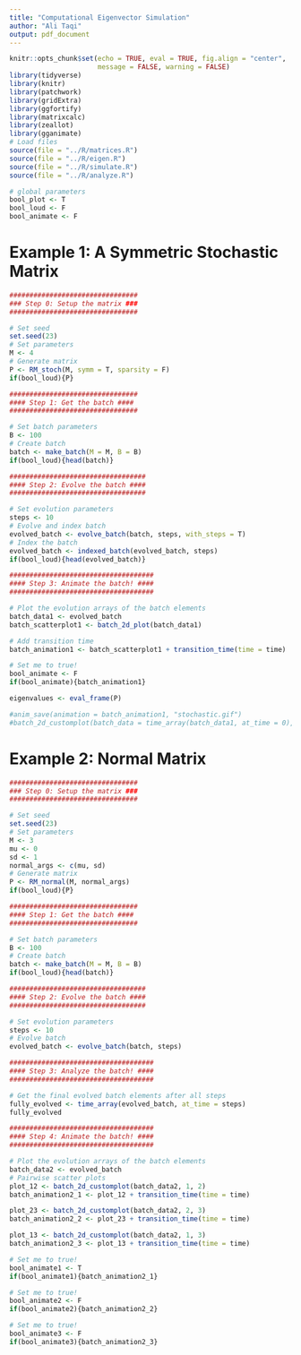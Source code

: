 ```yaml
---
title: "Computational Eigenvector Simulation"
author: "Ali Taqi"
output: pdf_document
---
```


```r
knitr::opts_chunk$set(echo = TRUE, eval = TRUE, fig.align = "center", 
                      message = FALSE, warning = FALSE)
library(tidyverse)
library(knitr)
library(patchwork)
library(gridExtra)
library(ggfortify)
library(matrixcalc)
library(zeallot)
library(gganimate)
# Load files
source(file = "../R/matrices.R")
source(file = "../R/eigen.R")
source(file = "../R/simulate.R")
source(file = "../R/analyze.R")
```

```r
# global parameters
bool_plot <- T
bool_loud <- F
bool_animate <- F
```

# Example 1: A Symmetric Stochastic Matrix

```r

################################
### Step 0: Setup the matrix ###
################################

# Set seed
set.seed(23)
# Set parameters
M <- 4
# Generate matrix
P <- RM_stoch(M, symm = T, sparsity = F)
if(bool_loud){P}

################################
#### Step 1: Get the batch ####
################################

# Set batch parameters
B <- 100
# Create batch
batch <- make_batch(M = M, B = B)
if(bool_loud){head(batch)}

##################################
#### Step 2: Evolve the batch ####
##################################

# Set evolution parameters
steps <- 10
# Evolve and index batch
evolved_batch <- evolve_batch(batch, steps, with_steps = T)
# Index the batch 
evolved_batch <- indexed_batch(evolved_batch, steps)
if(bool_loud){head(evolved_batch)}

####################################
#### Step 3: Animate the batch! ####
####################################

# Plot the evolution arrays of the batch elements
batch_data1 <- evolved_batch
batch_scatterplot1 <- batch_2d_plot(batch_data1)

# Add transition time
batch_animation1 <- batch_scatterplot1 + transition_time(time = time)

# Set me to true!
bool_animate <- F
if(bool_animate){batch_animation1}
```

```r
eigenvalues <- eval_frame(P)
```

```r
#anim_save(animation = batch_animation1, "stochastic.gif")
#batch_2d_customplot(batch_data = time_array(batch_data1, at_time = 0), 1,2)
```


# Example 2: Normal Matrix

```r

################################
### Step 0: Setup the matrix ###
################################

# Set seed
set.seed(23)
# Set parameters
M <- 3
mu <- 0
sd <- 1
normal_args <- c(mu, sd)
# Generate matrix
P <- RM_normal(M, normal_args)
if(bool_loud){P}

################################
#### Step 1: Get the batch ####
################################

# Set batch parameters
B <- 100
# Create batch
batch <- make_batch(M = M, B = B)
if(bool_loud){head(batch)}

##################################
#### Step 2: Evolve the batch ####
##################################

# Set evolution parameters
steps <- 10
# Evolve batch
evolved_batch <- evolve_batch(batch, steps)

####################################
#### Step 3: Analyze the batch! ####
####################################

# Get the final evolved batch elements after all steps
fully_evolved <- time_array(evolved_batch, at_time = steps)
fully_evolved
```


```r

####################################
#### Step 4: Animate the batch! ####
####################################

# Plot the evolution arrays of the batch elements
batch_data2 <- evolved_batch
# Pairwise scatter plots
plot_12 <- batch_2d_customplot(batch_data2, 1, 2)
batch_animation2_1 <- plot_12 + transition_time(time = time)

plot_23 <- batch_2d_customplot(batch_data2, 2, 3)
batch_animation2_2 <- plot_23 + transition_time(time = time)

plot_13 <- batch_2d_customplot(batch_data2, 1, 3)
batch_animation2_3 <- plot_13 + transition_time(time = time)
```

```r
# Set me to true!
bool_animate1 <- T
if(bool_animate1){batch_animation2_1}
```

```r
# Set me to true!
bool_animate2 <- F
if(bool_animate2){batch_animation2_2}
```

```r
# Set me to true!
bool_animate3 <- F
if(bool_animate3){batch_animation2_3}
```


